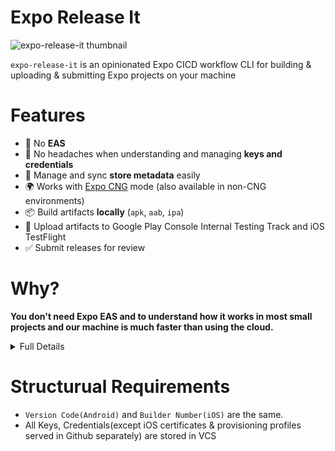 # Expo Release It

![expo-release-it thumbnail](/social-image.png)

`expo-release-it` is an opinionated Expo CICD workflow CLI for building & uploading & submitting Expo projects on your machine

# Features

- 🎉 No **EAS**
- 🩵 No headaches when understanding and managing **keys and credentials**
- 🧩 Manage and sync **store metadata** easily
- 🌍 Works with [Expo CNG](https://docs.expo.dev/workflow/continuous-native-generation/) mode (also available in non-CNG environments)
- 📦 Build artifacts **locally** (`apk`, `aab`, `ipa`)
- 🚀 Upload artifacts to Google Play Console Internal Testing Track and iOS TestFlight
- ✅ Submit releases for review


# Why?

**You don't need Expo EAS and to understand how it works in most small projects and our machine is much faster than using the cloud.**

<details>
  <summary>Full Details</summary>

  Expo EAS is convenient, but it requires additional configuration files, console setup, and a conceptual understanding of Over-The-Air (OTA) updates.
  Also, builds must be performed on EAS Cloud, which is not free and can be slow.

  While EAS is useful for larger teams, if you are developing alone or with just a few people and question the need for such a process, `expo-release-it` is the answer.

  Based on years of experience developing with React Native, I encourage a more traditional approach: build APK, AAB, and IPA files locally,
  upload them to each platform’s store testing track, and request reviews—without worrying about binary versions, OTA update versions, or branch management.

  This approach is much faster, simpler, and, most importantly, allows you to take full advantage of your computer’s fast CPU.

  I’m also a big fan of OTA updates, and I’ve enjoyed a lot of efficiency when working in larger teams, but it always required setting up many supporting systems in advance.

  `expo-release-it` is a CLI tool that encapsulates the know-how I have gained over years of automating build and review processes.
  Internally, it ports and integrates tools like Fastlane and Match to automate native binary builds and review requests.

  Therefore, this tool enforces an opinionated versioning, build, and review request workflow.
  However, once you understand this approach, your app deployment process will become significantly faster.

</details>

# Structurual Requirements

- `Version Code(Android)` and `Builder Number(iOS)` are the same.
- All Keys, Credentials(except iOS certificates & provisioning profiles served in Github separately) are stored in VCS

